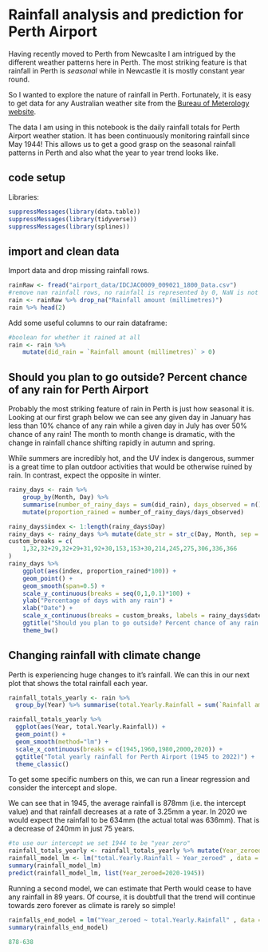 
# Rainfall analysis and prediction for Perth Airport

Having recently moved to Perth from Newcaslte I am intrigued by the different weather patterns here in Perth. The most striking feature is that rainfall in Perth is *seasonal* while in Newcastle it is mostly constant year round.

So I wanted to explore the nature of rainfall in Perth. Fortunately, it is easy to get data for any Australian weather site from the [Bureau of Meterology website](http://www.bom.gov.au/climate/data/?ref=ftr).

The data I am using in this notebook is the daily rainfall totals for Perth Airport weather station. It has been continuously monitoring rainfall since May 1944! This allows us to get a good grasp on the seasonal rainfall patterns in Perth and also what the year to year trend looks like.

## code setup

Libraries:

```r
suppressMessages(library(data.table))
suppressMessages(library(tidyverse))
suppressMessages(library(splines))
```

## import and clean data

Import data and drop missing rainfall rows.

```r
rainRaw <- fread("airport_data/IDCJAC0009_009021_1800_Data.csv")
#remove nan rainfall rows, no rainfall is represented by 0, NaN is not observed/recorded in this dataset
rain <- rainRaw %>% drop_na("Rainfall amount (millimetres)")
rain %>% head(2)
```

Add some useful columns to our rain dataframe:
```r
#boolean for whether it rained at all
rain <- rain %>% 
	mutate(did_rain = `Rainfall amount (millimetres)` > 0)
```

## Should you plan to go outside? Percent chance of any rain for Perth Airport

Probably the most striking feature of rain in Perth is just how seasonal it is. Looking at our first graph below we can see any given day in January has less than 10% chance of any rain while a given day in July has over 50% chance of any rain! The month to month change is dramatic, with the change in rainfall chance shifting rapidly in autumn and spring.

While summers are incredibly hot, and the UV index is dangerous, summer is a great time to plan outdoor activities that would be otherwise ruined by rain. In contrast, expect the opposite in winter.

```r
rainy_days <- rain %>% 
	group_by(Month, Day) %>% 
	summarise(number_of_rainy_days = sum(did_rain), days_observed = n()) %>% 
	mutate(proportion_rained = number_of_rainy_days/days_observed)

rainy_days$index <- 1:length(rainy_days$Day)
rainy_days <- rainy_days %>% mutate(date_str = str_c(Day, Month, sep = "/"))
custom_breaks = c(
	1,32,32+29,32+29+31,92+30,153,153+30,214,245,275,306,336,366
)
rainy_days %>% 
	ggplot(aes(index, proportion_rained*100)) +
	geom_point() +
	geom_smooth(span=0.5) +
	scale_y_continuous(breaks = seq(0,1,0.1)*100) +
	ylab("Percentage of days with any rain") +
	xlab("Date") +
	scale_x_continuous(breaks = custom_breaks, labels = rainy_days$date_str[custom_breaks]) +
	ggtitle("Should you plan to go outside? Percent chance of any rain for Perth Airport") +
	theme_bw()
```

## Changing rainfall with climate change

Perth is experiencing huge changes to it's rainfall. We can this in our next plot that shows the total rainfall each year.

```r
rainfall_totals_yearly <- rain %>% 
  group_by(Year) %>% summarise(total.Yearly.Rainfall = sum(`Rainfall amount (millimetres)`)) 

rainfall_totals_yearly %>% 
  ggplot(aes(Year, total.Yearly.Rainfall)) +
  geom_point() +
  geom_smooth(method="lm") +
  scale_x_continuous(breaks = c(1945,1960,1980,2000,2020)) +
  ggtitle("Total yearly rainfall for Perth Airport (1945 to 2022)") +
  theme_classic()
```

To get some specific numbers on this, we can run a linear regression and consider the intercept and slope.

We can see that in 1945, the average rainfall is 878mm (i.e. the intercept value) and that rainfall decreases at a rate of 3.25mm a year. In 2020 we would expect the rainfall to be 634mm (the actual total was 636mm). That is a decrease of 240mm in just 75 years. 

```r
#to use our intercept we set 1944 to be "year zero"
rainfall_totals_yearly <- rainfall_totals_yearly %>% mutate(Year_zeroed = Year-1944)
rainfall_model_lm <- lm("total.Yearly.Rainfall ~ Year_zeroed" , data = rainfall_totals_yearly)
summary(rainfall_model_lm)
predict(rainfall_model_lm, list(Year_zeroed=2020-1945))
```

Running a second model, we can estimate that Perth would cease to have any rainfall in 89 years. Of course, it is doubtfull that the trend will continue towards zero forever as climate is rarely so simple!

```r
rainfalls_end_model = lm("Year_zeroed ~ total.Yearly.Rainfall" , data = rainfall_totals_yearly)
summary(rainfalls_end_model)
```

```r
878-638
```

